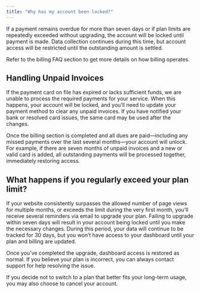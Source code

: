 ```yaml
---
title: "Why has my account been locked?"
---
```


If a payment remains overdue for more than seven days or if plan limits are repeatedly exceeded without upgrading, the account will be locked until payment is made. Data collection continues during this time, but account access will be restricted until the outstanding amount is settled.

Refer to the billing FAQ section to get more details on how billing operates.

## Handling Unpaid Invoices

If the payment card on file has expired or lacks sufficient funds, we are unable to process the required payments for your service. When this happens, your account will be locked, and you’ll need to update your payment method to clear any unpaid invoices. If you have notified your bank or resolved card issues, the same card may be used after the changes.

Once the billing section is completed and all dues are paid—including any missed payments over the last several months—your account will unlock. For example, if there are seven months of unpaid invoices and a new or valid card is added, all outstanding payments will be processed together, immediately restoring access.

## What happens if you regularly exceed your plan limit?

If your website consistently surpasses the allowed number of page views for multiple months, or exceeds the limit during the very first month, you’ll receive several reminders via email to upgrade your plan. Failing to upgrade within seven days will result in your account being locked until you make the necessary changes. During this period, your data will continue to be tracked for 30 days, but you won’t have access to your dashboard until your plan and billing are updated.

Once you’ve completed the upgrade, dashboard access is restored as normal. If you believe your plan is incorrect, you can always contact support for help resolving the issue.

If you decide not to switch to a plan that better fits your long-term usage, you may also choose to cancel your account.